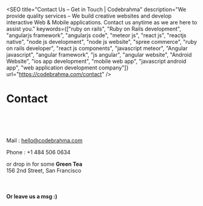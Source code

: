 
<SEO
  title="Contact Us – Get in Touch | Codebrahma"
  description="We provide quality services – We build creative websites and develop interactive Web &amp; Mobile applications. Contact us anytime as we are here to assist you."
  keywords={["ruby on rails", "Ruby on Rails development", "angularjs framework", "angularjs code", "meteor js", "react js", "reactjs native", "node js development", "node js website", "spree commerce", "ruby on rails developer", "react js components", "javascript meteor", "Angular javascript", "angular framework", "js angular", "angular website", "Android Website", "ios app development", "mobile web app", "javascript android app", "web application development company"]}
  url="https://codebrahma.com/contact"
/>

# Contact

<br/>
<br/>
<br/>

Mail : <a href="mailto:hello@codebrahma.com">hello@codebrahma.com</a>

Phone : +1 484 506 0634

or drop in for some **Green Tea** <br/>
156 2nd Street,
San Francisco

<br/>

#### Or leave us a msg :)

<form id="contact-form">
	<Flex flexWrap='wrap' flexDirection='column'>
		<Box width={[1,1/3]}>
			<InputText
				id="idea" 
				size='25'
				rows="5"
				style={{width:'100%'}}
				required as='textarea'
				name='msg'
				placeholder='Tell us about your idea'
			/>
		</Box>
		<Box width={[1,1/3]} mt={1}>
			<InputText
			id="email" 
			style={{width:'100%'}}
			name='email'
			type='email'
			required
			placeholder='Email address'
		/>
		</Box>
		<Box width={[1,1/3]} mt={1}>
			<InputButton/>
		</Box>
	</Flex>
</form>
